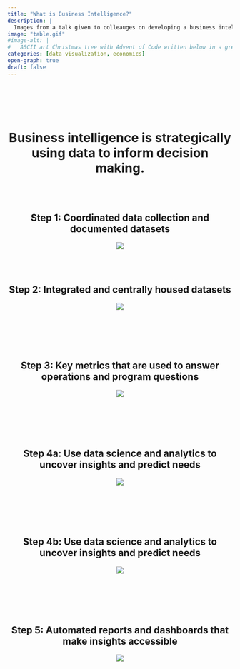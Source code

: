 ```yaml
---
title: "What is Business Intelligence?"
description: |
  Images from a talk given to colleauges on developing a business intelligence strategy.
image: "table.gif"
#image-alt: |
#	ASCII art Christmas tree with Advent of Code written below in a green monospace font.
categories: [data visualization, economics]
open-graph: true
draft: false
---
```


<br> 

<br>
<br>
<center>
<h1>Business intelligence is strategically using data to inform decision making.</h1>
<br>
<br>
<h2> Step 1: Coordinated data collection and documented datasets </h2>
![](step1.png){fig-alt="icon of table with metadata fields that read source, title, creator, date, and rights"}

<br>
<br>
<h2> Step 2: Integrated and centrally housed datasets</h2>
![](step2.png){fig-alt="icon of table with metadata fields that read source, title, creator, date, and rights"}

<br>
<br>
<br>
<br>
<h2> Step 3: Key metrics that are used to answer operations and program questions </h2>
![](step3.png){fig-alt="icon of table with metadata fields that read source, title, creator, date, and rights"}
<br>
<br>
<br>
<br>
<br>
<br>
<h2> Step 4a: Use data science and analytics to uncover insights and predict needs </h2>
![](step4.png){fig-alt="icon of table with metadata fields that read source, title, creator, date, and rights"}
<br>
<br>
<br>
<br>
<br>
<br>
<h2> Step 4b: Use data science and analytics to uncover insights and predict needs</h2>
![](step5.png){fig-alt="icon of table with metadata fields that read source, title, creator, date, and rights"}
<br>
<br>
<br>
<br>
<br>
<br>
<h2> Step 5: Automated reports and dashboards that make insights accessible </h2>
![](step6.png){fig-alt="icon of table with metadata fields that read source, title, creator, date, and rights"}
<br>
<br>
<br>
</center>

